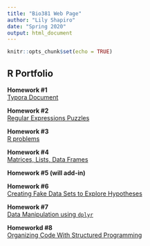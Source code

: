 ```yaml
---
title: "Bio381 Web Page"
author: "Lily Shapiro"
date: "Spring 2020"
output: html_document
---
```


```r
knitr::opts_chunk$set(echo = TRUE)
```

## R Portfolio 

**Homework #1**     
[Typora Document](Practice.html)

**Homework #2**
<br/>
[Regular Expressions Puzzles](HW3.html)

**Homework #3**
<br/>
[R problems](HW_4.html)

**Homework #4**
<br/>
[Matrices, Lists, Data Frames](HW-5.html)

**Homework #5 (will add-in)**

**Homework #6**
<br/>
[Creating Fake Data Sets to Explore Hypotheses](HW-7.html)

**Homework #7**
<br/>
[Data Manipulation using `dplyr`](HW-8.html)

**Homeworkd #8**
<br/>
[Organizing Code With Structured Programming](HW-9.html)

